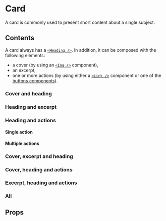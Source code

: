 
<Meta of={CardStories} />

# Card

A card is commonly used to present short content about a single subject.

<Primary />

## Contents

A card always has a [`<Heading />`](/docs/components-atoms-typography-heading--docs). In addition, it can be composed with the following elements:

- a cover (by using an [`<Img />`](/docs/components-atoms-image--docs) component),
- an excerpt,
- one or more actions (by using either a [`<Link />`](/docs/components-atoms-link--docs) component or one of the [buttons components](http://localhost:6006/?path=/docs/components-atoms-buttons--docs)).

### Cover and heading

<Canvas of={CardStories.CoverAndHeading} />

### Heading and excerpt

<Canvas of={CardStories.ExcerptAndHeading} />

### Heading and actions

#### Single action

<Canvas of={CardStories.SingleActionAndHeading} />

#### Multiple actions

<Canvas of={CardStories.MultipleActionsAndHeading} />

### Cover, excerpt and heading

<Canvas of={CardStories.CoverExcerptAndHeading} />

### Cover, heading and actions

<Canvas of={CardStories.CoverHeadingAndActions} />

### Excerpt, heading and actions

<Canvas of={CardStories.ExcerptHeadingAndActions} />

### All

<Canvas of={CardStories.All} />

## Props

<ArgTypes of={CardStories} />
